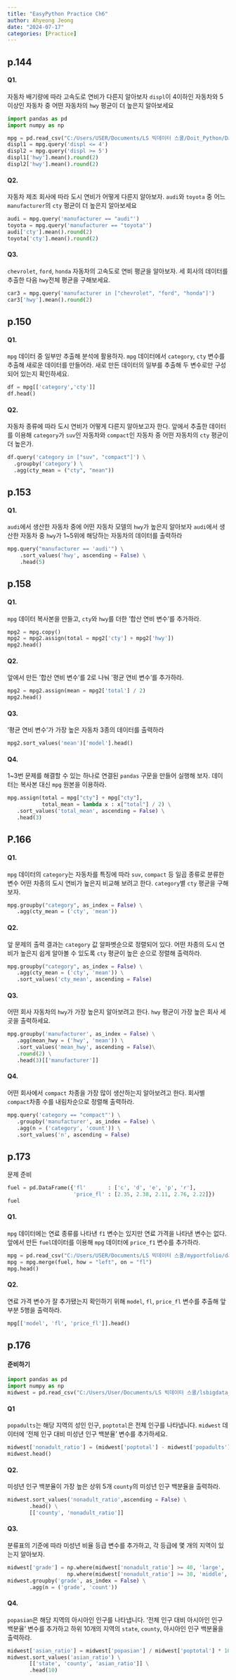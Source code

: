 ```yaml
---
title: "EasyPython Practice Ch6"
author: Ahyeong Jeong
date: "2024-07-17"
categories: [Practice]
---
```

## p.144
#### Q1. 
자동차 배기량에 따라 고속도로 연비가 다른지 알아보자
`displ`이 4이하인 자동차와 5 이상인 자동차 중 어떤 자동차의 `hwy` 평균이 더 높은지 알아보세요
```python
import pandas as pd
import numpy as np
```

```python
mpg = pd.read_csv("C:/Users/USER/Documents/LS 빅데이터 스쿨/Doit_Python/Data/mpg.csv")
displ1 = mpg.query('displ <= 4')
displ2 = mpg.query('displ >= 5')
displ1['hwy'].mean().round(2)
displ2['hwy'].mean().round(2)
```

#### Q2. 
자동차 제조 회사에 따라 도시 연비가 어떻게 다른지 알아보자.
`audi`와 `toyota` 중 어느 `manufacturer`의 `cty` 평균이 더 높은지 알아보세요
```python
audi = mpg.query('manufacturer == "audi"')
toyota = mpg.query('manufacturer == "toyota"')
audi['cty'].mean().round(2)
toyota['cty'].mean().round(2)
```

#### Q3. 
`chevrolet`, `ford`, `honda` 자동차의 고속도로 연비 평균을 알아보자.
세 회사의 데이터를 추출한 다음 `hwy`전체 평균을 구해보세요.
```python
car3 = mpg.query('manufacturer in ["chevrolet", "ford", "honda"]')
car3['hwy'].mean().round(2)
```
## p.150
#### Q1. 
`mpg` 데이터 중 일부만 추출해 분석에 활용하자. 
`mpg` 데이터에서 `category`, `cty` 변수를 추출해 새로운 데이터를 만들어라. 
새로 만든 데이터의 일부를 추출해 두 변수로만 구성되어 있는지 확인하세요. 
```python
df = mpg[['category','cty']]
df.head()
```

#### Q2. 
자동차 종류에 따라 도시 연비가 어떻게 다른지 알아보고자 한다. 
앞에서 추출한 데이터를 이용해 `category`가 `suv`인 자동차와 `compact`인 자동차 중 어떤 자동차의 `cty` 평균이 더 높은가. 
```python
df.query('category in ["suv", "compact"]') \
  .groupby('category') \
  .agg(cty_mean = ("cty", "mean")) 
```


## p.153
#### Q1. 
`audi`에서 생산한 자동차 중에 어떤 자동차 모델의 `hwy`가 높은지 알아보자
`audi`에서 생산한 자동차 중 `hwy`가 1~5위에 해당하는 자동차의 데이터를 출력하라
```python
mpg.query("manufacturer == 'audi'") \
    .sort_values('hwy', ascending = False) \
    .head(5)
```

## p.158
#### Q1. 
`mpg` 데이터 복사본을 만들고, `cty`와 `hwy`를 더한 '합산 연비 변수'를 추가하라.
```python
mpg2 = mpg.copy()
mpg2 = mpg2.assign(total = mpg2['cty'] + mpg2['hwy'])
mpg2.head()
```


#### Q2. 
앞에서 만든 '합산 연비 변수'를 2로 나눠 '평균 연비 변수'를 추가하라.
```python
mpg2 = mpg2.assign(mean = mpg2['total'] / 2)
mpg2.head()
```

#### Q3.
'평균 연비 변수'가 가장 높은 자동차 3종의 데이터를 출력하라
```python
mpg2.sort_values('mean')['model'].head()
```

#### Q4. 
1~3번 문제를 해결할 수 있는 하나로 연결된 `pandas` 구문을 만들어 실행해 보자.
데이터는 복사본 대신 `mpg` 원본을 이용하라. 
```python
mpg.assign(total = mpg["cty"] + mpg["cty"],
           total_mean = lambda x : x["total"] / 2) \
   .sort_values('total_mean', ascending = False) \
   .head(3)

```

## P.166 
#### Q1. 
`mpg` 데이터의 `category`는 자동차를 특징에 따라 `suv`, `compact` 등 일곱 종류로 분류한 변수
어떤 차종의 도시 연비가 높은지 비교해 보려고 한다. `category`별 `cty` 평균을 구해 보자. 
```python
mpg.groupby("category", as_index = False) \
   .agg(cty_mean = ('cty', 'mean'))
```

#### Q2.
앞 문제의 출력 결과는 `category` 값 알파벳순으로 정렬되어 있다. 
어떤 차종의 도시 연비가 높은지 쉽게 알아볼 수 있도록 `cty` 평균이 높은 순으로 정렬해 출력하라. 
```python
mpg.groupby("category", as_index = False) \
   .agg(cty_mean = ('cty', 'mean')) \
   .sort_values('cty_mean', ascending = False)
```

#### Q3. 
어떤 회사 자동차의 `hwy`가 가장 높은지 알아보려고 한다. 
`hwy` 평균이 가장 높은 회사 세 곳을 출력하세요. 
```python
mpg.groupby('manufacturer', as_index = False) \
   .agg(mean_hwy = ('hwy', 'mean')) \
   .sort_values('mean_hwy', ascending = False)\
   .round(2) \
   .head(3)[['manufacturer']]
```


#### Q4.
어떤 회사에서 `compact` 차종을 가장 많이 생산하는지 알아보려고 한다. 
회사별 `compact`차종 수를 내림차순으로 정렬해 출력하라. 
```python
mpg.query('category == "compact"') \
   .groupby('manufacturer', as_index = False) \
   .agg(n = ('category', 'count')) \
   .sort_values('n', ascending = False)
```

## p.173
문제 준비
```python
fuel = pd.DataFrame({'fl'       : ['c', 'd', 'e', 'p', 'r'],
                     'price_fl' : [2.35, 2.38, 2.11, 2.76, 2.22]})
fuel
```
#### Q1. 
`mpg` 데이터에는 연료 종류를 나타낸 `f1` 변수는 있지만 연료 가격을 나타낸 변수는 없다.
앞에서 만든 `fuel`데이터를 이용해 `mpg` 데이터에 `price_f1` 변수를 추가하라. 
```python
mpg = pd.read_csv("C:/Users/USER/Documents/LS 빅데이터 스쿨/myportfolio/data/mpg.csv")
mpg = mpg.merge(fuel, how = "left", on = "fl")
mpg.head()
```
#### Q2. 
연료 가격 변수가 잘 추가됐는지 확인하기 위해 `model`, `fl`, `price_fl` 변수를 추출해 앞부분 5행을 출력하라. 
```python
mpg[['model', 'fl', 'price_fl']].head()
```

## p.176
#### 준비하기 
```python
import pandas as pd
import numpy as np
midwest = pd.read_csv("C:/Users/User/Documents/LS 빅데이터 스쿨/lsbigdata_project1/data/midwest.csv")
```

#### Q1
`popadults`는 해당 지역의 성인 인구, `poptotal`은 전체 인구를 나타냅니다. 
`midwest` 데이터에 '전체 인구 대비 미성년 인구 백분율' 변수를 추가하세요.
```python
midwest['nonadult_ratio'] = (midwest['poptotal'] - midwest['popadults']) / midwest['poptotal'] * 100
midwest.head()
```
#### Q2. 
미성년 인구 백분율이 가장 높은 상위 5개 `county`의 미성년 인구 백분율을 출력하라. 
```python
midwest.sort_values('nonadult_ratio',ascending = False) \
       .head() \
       [['county', 'nonadult_ratio']]
```

#### Q3. 
분류표의 기준에 따라 미성년 비율 등급 변수를 추가하고, 각 등급에 몇 개의 지역이 있는지 알아보자. 
```python
midwest['grade'] = np.where(midwest['nonadult_ratio'] >= 40, 'large',
                   np.where(midwest['nonadult_ratio'] >= 30, 'middle', 'small'))
midwest.groupby('grade', as_index = False) \
       .agg(n = ('grade', 'count'))
```

#### Q4.
`popasian`은 해당 지역의 아시아인 인구를 나타냅니다. '전체 인구 대비 아시아인 인구 백분율' 변수를 추가하고 하위 10개의 지역의 `state`, `county`, 아시아인 인구 백분율을 출력하라. 
```python
midwest['asian_ratio'] = midwest['popasian'] / midwest['poptotal'] * 100
midwest.sort_values('asian_ratio') \
       [['state', 'county', 'asian_ratio']] \
       .head(10)
```

